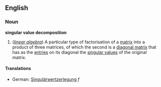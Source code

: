 ==English==
===Noun===
'''singular value decomposition'''
{{wikipedia}}
#(''[[linear algebra]]'') A particular type of factorisation of a [[matrix]] into a product of three matrices, of which the second is a [[diagonal matrix]] that has as the [[entry|entries]] on its diagonal the [[singular value]]s of the original matrix.

====Translations====
*German: [[Singulärwertzerlegung]] ''f''